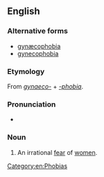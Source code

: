 ==English==

===Alternative forms===
* [[gynæcophobia]]
* [[gynecophobia]]

===Etymology===
From ''[[gynaeco-]]'' + ''[[-phobia]]''.

===Pronunciation===
* {{IPA|/ɡaɪnɪkəˈfəʊbɪə/|lang=en}}

===Noun===
{{en-noun}}

# {{label|en|psychology}} An irrational [[fear]] of [[women]].

[[Category:en:Phobias]]